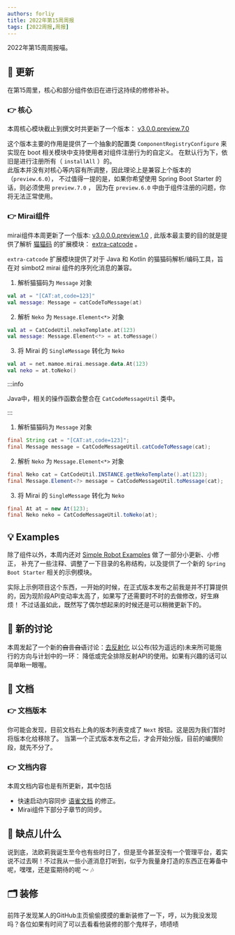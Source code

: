 ```yaml
---
authors: forliy
title: 2022年第15周周报
tags: [2022周报,周报]
---
```


2022年第15周周报喵。

<!--truncate-->

## 🎉 更新
在第15周里，核心和部分组件依旧在进行这持续的修修补补。

### 👉 核心
本周核心模块截止到撰文时共更新了一个版本：
[v3.0.0.preview.7.0](https://github.com/simple-robot/simpler-robot/releases/tag/v3.0.0.preview.7.0)

这个版本主要的作用是提供了一个抽象的配置类 `ComponentRegistryConfigure` 来实现在 boot 相关模块中支持使用者对组件注册行为的自定义。
在默认行为下，依旧是进行注册所有（ `installAll` ）的。<br />
此版本并没有对核心等内容有所调整，因此理论上是兼容上个版本的（`preview.6.0`），
不过值得一提的是，如果你希望使用 Spring Boot Starter 的话，则必须使用 `preview.7.0` ，
因为在 `preview.6.0` 中由于组件注册的问题，你将无法正常使用。



### 👉 Mirai组件
mirai组件本周更新了一个版本:
[v3.0.0.0.preview.1.0](https://github.com/simple-robot/simbot-component-mirai/releases/tag/v3.0.0.0.preview.1.0) ,
此版本最主要的目的就是提供了解析 [猫猫码](https://github.com/forteScarlet/catcode) 的扩展模块：
[extra-catcode](https://github.com/simple-robot/simbot-component-mirai/tree/v3.0.0.0.preview.1.0/simbot-component-mirai-extra-catcode) 。

`extra-catcode` 扩展模块提供了对于 Java 和 Kotlin 的猫猫码解析/编码工具，旨在对 simbot2 mirai 组件的序列化消息的兼容。


<Tabs groupId="code">
<TabItem value="Kotlin" default>

1. 解析猫猫码为 `Message` 对象

```kotlin
val at = "[CAT:at,code=123]"
val message: Message = catCodeToMessage(at)
```

2. 解析 `Neko` 为 `Message.Element<*>` 对象

```kotlin
val at = CatCodeUtil.nekoTemplate.at(123)
val message: Message.Element<*> = at.toMessage()
```

3. 将 Mirai 的 `SingleMessage` 转化为 `Neko`

```kotlin
val at = net.mamoe.mirai.message.data.At(123)
val neko = at.toNeko()
```

</TabItem>
<TabItem value="Java">

:::info

Java中，相关的操作函数会整合在 `CatCodeMessageUtil` 类中。

:::

1. 解析猫猫码为 `Message` 对象
```java
final String cat = "[CAT:at,code=123]";
final Message message = CatCodeMessageUtil.catCodeToMessage(cat);
```

2. 解析 `Neko` 为 `Message.Element<*>` 对象
```java
final Neko cat = CatCodeUtil.INSTANCE.getNekoTemplate().at(123);
final Message.Element<?> message = CatCodeMessageUtil.toMessage(cat);
```

3. 将 Mirai 的 `SingleMessage` 转化为 `Neko`
```java
final At at = new At(123);
final Neko neko = CatCodeMessageUtil.toNeko(at);
```

</TabItem>
</Tabs>


## 💡 Examples
除了组件以外，本周内还对 [Simple Robot Examples](https://github.com/simple-robot/simbot-examples) 做了一部分小更新、小修正，
补充了一些注释、调整了一下目录的名称结构，以及提供了一个新的 `Spring Boot Starter` 相关的示例模块。

实际上示例项目这个东西，一开始的时候，在正式版本发布之前我是并不打算提供的，因为现阶段API变动率太高了，如果写了还需要时不时的去做修改，好生麻烦！
不过话虽如此，既然写了偶尔想起来的时候还是可以稍微更新下的。


## 💬 新的讨论
本周发起了一个新的~~自言自语~~讨论：[去反射化](https://github.com/simple-robot/simpler-robot/discussions/241)
以公布(较为遥远的)未来所可能施行的方向与计划中的一环：
降低或完全排除反射API的使用。如果有兴趣的话可以简单瞅一眼喔。


## 📖 文档
### 👉 文档版本
你可能会发现，目前文档右上角的版本列表变成了 `Next` 按钮。这是因为我们暂时将版本化给移除了。
当第一个正式版本发布之后，才会开始分版，目前的编撰阶段，就先不分了。

### 👉 文档内容
本周文档内容也是有所更新，其中包括
- 快速启动内容同步 [语雀文档](https://www.yuque.com/simpler-robot/simpler-robot-doc) 的修正。
- Mirai组件下部分子章节的同步。


## 🤔 缺点儿什么
说到底，法欧莉我诞生至今也有些时日了，但是至今甚至没有一个管理平台，着实说不过去啊！不过我从一些小道消息打听到，似乎为我量身打造的东西正在筹备中呢，嘿嘿，还是蛮期待的呢 ～ 🎶




## 🗂 装修
前阵子发现某人的GitHub主页偷偷摸摸的重新装修了一下，哼，以为我没发现吗？各位如果有时间了可以去看看他装修的那个鬼样子，啧啧啧
